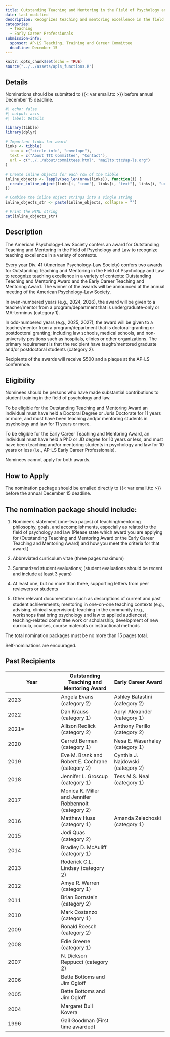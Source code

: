 ```yaml
---
title: Outstanding Teaching and Mentoring in the Field of Psychology and Law
date: last-modified
description: Recognizes teaching and mentoring excellence in the field of psychology and law. 
categories: 
  - Teaching
  - Early Career Professionals
submission-info:
  sponsor: AP-LS Teaching, Training and Career Committee
  deadline: December 15
---
```


```r
knitr::opts_chunk$set(echo = TRUE)
source("../../assets/apls_functions.R")
```

::: vspace
:::

::: callout-note

## Details
Nominations should be submitted to {{< var email.ttc >}} before annual December 15 deadline.

```r
#| echo: false
#| output: asis
#| label: Details

library(tibble)
library(dplyr)

# Important links for award
links <- tibble(
  icon = c("circle-info", "envelope"),
  text = c("About TTC Committee", "Contact"),
  url = c("../../about/committees.html", "mailto:ttc@ap-ls.org")
)

# Create inline objects for each row of the tibble
inline_objects <- lapply(seq_len(nrow(links)), function(i) {
  create_inline_object(links[i, "icon"], links[i, "text"], links[i, "url"])
})

# Combine the inline object strings into a single string
inline_objects_str <- paste(inline_objects, collapse = "")

# Print the HTML string
cat(inline_objects_str)
```
:::

::: vspace
:::

::: panel-tabset
## Description

The American Psychology-Law Society confers an award for Outstanding Teaching and Mentoring in the Field of Psychology and Law to recognize teaching excellence in a variety of contexts.

Every year Div. 41 (American Psychology-Law Society) confers two awards for Outstanding Teaching and Mentoring in the Field of Psychology and Law to recognize teaching excellence in a variety of contexts: Outstanding Teaching and Mentoring Award and the Early Career Teaching and Mentoring Award. The winner of the awards will be announced at the annual meeting of the American Psychology-Law Society.

In even-numbered years (e.g., 2024, 2026), the award will be given to a teacher/mentor from a program/department that is undergraduate-only or MA-terminus (category 1).

In odd-numbered years (e.g., 2025, 2027), the award will be given to a teacher/mentor from a program/department that is doctoral-granting or postdoctoral granting; including law schools, medical schools, and non-university positions such as hospitals, clinics or other organizations. The primary requirement is that the recipient have taught/mentored graduate and/or postdoctoral students (category 2).

Recipients of the awards will receive \$500 and a plaque at the AP-LS conference.

## Eligibility

Nominees should be persons who have made substantial contributions to student training in the field of psychology and law.

To be eligible for the Outstanding Teaching and Mentoring Award an individual must have held a Doctoral Degree or Juris Doctorate for 11 years or more, and must have been teaching and/or mentoring students in psychology and law for 11 years or more.

To be eligible for the Early Career Teaching and Mentoring Award, an individual must have held a PhD or JD degree for 10 years or less, and must have been teaching and/or mentoring students in psychology and law for 10 years or less (i.e., AP-LS Early Career Professionals).

::: callout-note
Nominees cannot apply for both awards.
:::

## How to Apply

The nomination package should be emailed directly to {{< var email.ttc >}} before the annual December 15 deadline.

::: callout-info
## The nomination package should include:

1.  Nominee's statement (one--two pages) of teaching/mentoring philosophy, goals, and accomplishments, especially as related to the field of psychology and law (Please state which award you are applying for (Outstanding Teaching and Mentoring Award or the Early Career Teaching and Mentoring Award) and how you meet the criteria for that award.)

2.  Abbreviated curriculum vitae (three pages maximum)

3.  Summarized student evaluations; (student evaluations should be recent and include at least 3 years)

4.  At least one, but no more than three, supporting letters from peer reviewers or students

    </p>

    </li>

5.  Other relevant documentation such as descriptions of current and past student achievements; mentoring in one-on-one teaching contexts (e.g., advising, clinical supervision); teaching in the community (e.g., workshops that bring psychology and law to applied audiences); teaching-related committee work or scholarship; development of new curricula, courses, course materials or instructional methods

The total nomination packages must be no more than 15 pages total.

Self-nominations are encouraged.
:::
:::

## Past Recipients

| Year   | Outstanding Teaching and Mentoring Award              | Early Career Award                |
|------------------------|------------------------|------------------------|
| 2023   | Angela Evans (category 2)                             | Ashley Batastini (category 2)     |
| 2022   | Dan Krauss (category 1)                               | Apryl Alexander (category 1)      |
| 2021\* | Allison Redlick (category 2)                          | Anthony Perillo (category 2)      |
| 2020   | Garrett Berman (category 1)                           | Nesa E. Wasarhaley (category 1)   |
| 2019   | Eve M. Brank and Robert E. Cochrane (category 2)      | Cynthia J. Najdowski (category 2) |
| 2018   | Jennifer L. Groscup (category 1)                      | Tess M.S. Neal (category 1)       |
| 2017   | Monica K. Miller and Jennifer Robbennolt (category 2) |                                   |
| 2016   | Matthew Huss (category 1)                             | Amanda Zelechoski (category 1)    |
| 2015   | Jodi Quas (category 2)                                |                                   |
| 2014   | Bradley D. McAuliff (category 1)                      |                                   |
| 2013   | Roderick C.L. Lindsay (category 2)                    |                                   |
| 2012   | Amye R. Warren (category 1)                           |                                   |
| 2011   | Brian Bornstein (category 2)                          |                                   |
| 2010   | Mark Costanzo (category 1)                            |                                   |
| 2009   | Ronald Roesch (category 2)                            |                                   |
| 2008   | Edie Greene (category 1)                              |                                   |
| 2007   | N. Dickson Reppucci (category 2)                      |                                   |
| 2006   | Bette Bottoms and Jim Ogloff                          |                                   |
| 2005   | Bette Bottoms and Jim Ogloff                          |                                   |
| 2004   | Margaret Bull Kovera                                  |                                   |
| 1996   | Gail Goodman (First time awarded)                     |                                   |
